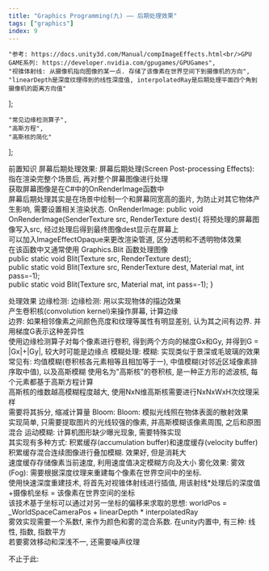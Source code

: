 ```yaml
---
title: "Graphics Programming(九) —— 后期处理效果"
tags: ["graphics"]
index: 9
---
```


    "参考: https://docs.unity3d.com/Manual/compImageEffects.html<br/>GPU GAME系列: https://developer.nvidia.com/gpugames/GPUGames",
    "视锥体射线: 从摄像机指向图像的某一点. 存储了该像素在世界空间下到摄像机的方向",
    "linearDepth是深度纹理得到的线性深度值, interpolatedRay是后期处理平面四个角到摄像机的距离方向值"
];

    "常见边缘检测算子",
    "高斯方程",
    "高斯核的简化"
];

前置知识
<Tab>
    屏幕后期处理效果:
    <Tab>
        屏幕后期处理(Screen Post-processing Effects): 指在渲染完整个场景后, 再对整个屏幕图像进行处理
        <br/>
        获取屏幕图像是在C#中的OnRenderImage函数中
        <br/>
        屏幕后期处理其实是在场景中绘制一个和屏幕同宽高的面片, 为防止对其它物体产生影响, 需要设置相关渲染状态.
    </Tab>
    <Expansion>OnRenderImage</Expansion>:
    <Tab expan>
        public void OnRenderImage(SenderTexture src, RenderTexture dest)&#123;
        <Tab>
            将预处理的屏幕图像写入src, 经过处理后得到最终图像dest显示在屏幕上
            <br/>
            可以加入ImageEffectOpaque来更改渲染管道, 区分透明和不透明物体效果
            <br/>
            在该函数中又通常使用 Graphics.Blit 函数处理图像
            <br/>
            public static void Blit(Texture src, RenderTexture dest);
            <br/>
            public static void Blit(Texture src, RenderTexture dest, Material mat, int pass=-1);
            <br/>
            public static void Blit(Texture src, Material mat, int pass=-1);
        </Tab>
        &#125;
    </Tab>
</Tab><p></p>

处理效果
<Tab>
    <Expansion>边缘检测</Expansion>:
    <Tab expan>
        边缘检测: 用以实现物体的描边效果
        <br/>
        产生卷积核(convolution kernel)来操作屏幕, 计算边缘
        <br/>
        边界: 如果相邻像素之间颜色亮度和纹理等属性有明显差别, 认为其之间有边界. 并用梯度G表示这种差异性
        <br/>
        使用<Model about="@1">边缘检测算子</Model>对每个像素进行卷积, 得到两个方向的梯度Gx和Gy, 并得到G = |Gx|+|Gy|, 较大时可能是边缘点
    </Tab>
    <Expansion>模糊处理</Expansion>:
    <Tab expan>
        模糊: 实现类似于景深或毛玻璃的效果
        <br/>
        常见有: 均值模糊(卷积核各元素相等且相加等于一), 中值模糊(对邻近区域像素排序取中值), 以及<Expansion>高斯模糊</Expansion>
        <Tab expan>
            使用名为"高斯核"的卷积核, 是一种正方形的滤波核, 每个元素都基于<Model about="@2">高斯方程</Model>计算
            <br/>
            高斯核的维数越高模糊程度越大, 使用NxN维高斯核需要进行NxNxWxH次纹理采样
            <br/>
            需要<Model about="@3">将其拆分</Model>, 缩减计算量
        </Tab>
    </Tab>
    <Expansion>Bloom</Expansion>:
    <Tab expan>
        Bloom: 模拟光线照在物体表面的散射效果
        <br/>
        实现简单, 只需要提取图片的光线较强的像素, 并高斯模糊该像素周围, 之后和原图混合
    </Tab>
    <Expansion>运动模糊</Expansion>:
    <Tab expan>
        计算机图形缺少曝光现象, 需要特殊实现
        <br/>
        其实现有多种方式: 积累缓存(accumulation buffer)和速度缓存(velocity buffer)
        <br/>
        积累缓存混合连续图像进行叠加模糊. 效果好, 但是消耗大
        <br/>
        速度缓存存储像素当前速度, 利用速度值决定模糊方向及大小
    </Tab>
    <Expansion>雾化效果</Expansion>:
    <Tab expan>
        雾效(Fog): 需要根据深度纹理来重建每个像素在世界空间中的坐标.
        <br/>
        使用快速深度重建技术, 将首先对<Quote id="#2">视锥体射线</Quote>进行插值, 用该射线*处理后的深度值+摄像机坐标 = 该像素在世界空间的坐标
        <br/>
        该技术基于坐标可以通过对另一坐标的偏移来求取的思想: worldPos = _WorldSpaceCameraPos + <Quote class="Quote" id="#3">linearDepth * interpolatedRay</Quote>
        <br/>
        雾效实现需要一个系数f, 来作为颜色和雾的混合系数. 在unity内置中, 有三种: 线性, 指数, 指数平方
        <br/>
        若要雾效移动和深浅不一, 还需要噪声纹理
    </Tab>
</Tab>

<Quote id="#1">不止于此</Quote>: